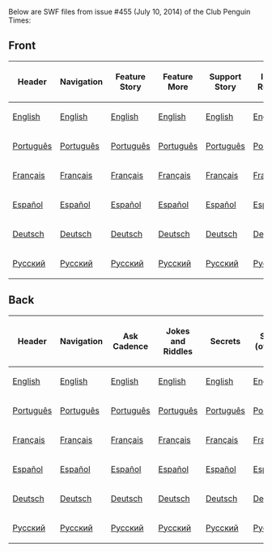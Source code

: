 Below are SWF files from issue #455 (July 10, 2014) of the Club Penguin Times:

==Front==
{|class="wikitable" border="1" style="margin: auto;"
!Header
!Navigation
!Feature Story
!Feature More
!Support Story
!Island Rumors
!News Flash
!Ask Cadence
!Dividers
|-
|[[Media:ENNews455HeaderFront.swf|English]]||[[Media:ENNews455NavigationFront.swf|English]]||[[Media:ENNews455FeatureStory.swf|English]]||[[Media:ENNews455FeatureMore.swf|English]]||[[Media:ENNews455SupportStory.swf|English]]||[[Media:ENNews455UpcomingEvents.swf|English]]||[[Media:ENNews455NewsFlash.swf|English]]||[[Media:ENNews455AskAuntArctic.swf|English]]||[[Media:ENNews455Dividers.swf|English]]
|-
|[[Media:PTNews455HeaderFront.swf|Português]]||[[Media:PTNews455NavigationFront.swf|Português]]||[[Media:PTNews455FeatureStory.swf|Português]]||[[Media:PTNews455FeatureMore.swf|Português]]||[[Media:PTNews455SupportStory.swf|Português]]||[[Media:PTNews455UpcomingEvents.swf|Português]]||[[Media:PTNews455NewsFlash.swf|Português]]||[[Media:PTNews455AskAuntArctic.swf|Português]]||[[Media:PTNews455Dividers.swf|Português]]
|-
|[[Media:FRNews455HeaderFront.swf|Français]]||[[Media:FRNews455NavigationFront.swf|Français]]||[[Media:FRNews455FeatureStory.swf|Français]]||[[Media:FRNews455FeatureMore.swf|Français]]||[[Media:FRNews455SupportStory.swf|Français]]||[[Media:FRNews455UpcomingEvents.swf|Français]]||[[Media:FRNews455NewsFlash.swf|Français]]||[[Media:FRNews455AskAuntArctic.swf|Français]]||[[Media:FRNews455Dividers.swf|Français]]
|-
|[[Media:ESNews455HeaderFront.swf|Español]]||[[Media:ESNews455NavigationFront.swf|Español]]||[[Media:ESNews455FeatureStory.swf|Español]]||[[Media:ESNews455FeatureMore.swf|Español]]||[[Media:ESNews455SupportStory.swf|Español]]||[[Media:ESNews455UpcomingEvents.swf|Español]]||[[Media:ESNews455NewsFlash.swf|Español]]||[[Media:ESNews455AskAuntArctic.swf|Español]]||[[Media:ESNews455Dividers.swf|Español]]
|-
|[[Media:DENews455HeaderFront.swf|Deutsch]]||[[Media:DENews455NavigationFront.swf|Deutsch]]||[[Media:DENews455FeatureStory.swf|Deutsch]]||[[Media:DENews455FeatureMore.swf|Deutsch]]||[[Media:DENews455SupportStory.swf|Deutsch]]||[[Media:DENews455UpcomingEvents.swf|Deutsch]]||[[Media:DENews455NewsFlash.swf|Deutsch]]||[[Media:DENews455AskAuntArctic.swf|Deutsch]]||[[Media:DENews455Dividers.swf|Deutsch]]
|-
|[[Media:RUNews455HeaderFront.swf|Русский]]||[[Media:RUNews455NavigationFront.swf|Русский]]||[[Media:RUNews455FeatureStory.swf|Русский]]||[[Media:RUNews455FeatureMore.swf|Русский]]||[[Media:RUNews455SupportStory.swf|Русский]]||[[Media:RUNews455UpcomingEvents.swf|Русский]]||[[Media:RUNews455NewsFlash.swf|Русский]]||[[Media:RUNews455AskAuntArctic.swf|Русский]]||[[Media:RUNews455Dividers.swf|Русский]]
|}

==Back==
{|class="wikitable" border="1" style="margin: auto;"
!Header
!Navigation
!Ask Cadence
!Jokes and Riddles
!Secrets
!Secret (overlay)
!Dividers
!Submit Your Content
|-
|[[Media:ENNews455HeaderBack.swf|English]]||[[Media:ENNews455NavigationBack.swf|English]]||[[Media:ENNews455AskAuntArcticBack.swf|English]]||[[Media:ENNews455JokesandRiddles.swf|English]]||[[Media:ENNews455Secrets.swf|English]]||[[Media:ENNews455SecretOverlay.swf|English]]||[[Media:ENNews455DividersBack.swf|English]]||[[Media:ENNews455SubmitYourContent.swf|English]]
|-
|[[Media:PTNews455HeaderBack.swf|Português]]||[[Media:PTNews455NavigationBack.swf|Português]]||[[Media:PTNews455AskAuntArcticBack.swf|Português]]||[[Media:PTNews455JokesandRiddles.swf|Português]]||[[Media:PTNews455Secrets.swf|Português]]||[[Media:PTNews455SecretOverlay.swf|Português]]||[[Media:PTNews455DividersBack.swf|Português]]||[[Media:PTNews455SubmitYourContent.swf|Português]]
|-
|[[Media:FRNews455HeaderBack.swf|Français]]||[[Media:FRNews455NavigationBack.swf|Français]]||[[Media:FRNews455AskAuntArcticBack.swf|Français]]||[[Media:FRNews455JokesandRiddles.swf|Français]]||[[Media:FRNews455Secrets.swf|Français]]||[[Media:FRNews455SecretOverlay.swf|Français]]||[[Media:FRNews455DividersBack.swf|Français]]||[[Media:FRNews455SubmitYourContent.swf|Français]]
|-
|[[Media:ESNews455HeaderBack.swf|Español]]||[[Media:ESNews455NavigationBack.swf|Español]]||[[Media:ESNews455AskAuntArcticBack.swf|Español]]||[[Media:ESNews455JokesandRiddles.swf|Español]]||[[Media:ESNews455Secrets.swf|Español]]||[[Media:ESNews455SecretOverlay.swf|Español]]||[[Media:ESNews455DividersBack.swf|Español]]||[[Media:ESNews455SubmitYourContent.swf|Español]]
|-
|[[Media:DENews455HeaderBack.swf|Deutsch]]||[[Media:DENews455NavigationBack.swf|Deutsch]]||[[Media:DENews455AskAuntArcticBack.swf|Deutsch]]||[[Media:DENews455JokesandRiddles.swf|Deutsch]]||[[Media:DENews455Secrets.swf|Deutsch]]||[[Media:DENews455SecretOverlay.swf|Deutsch]]||[[Media:DENews455DividersBack.swf|Deutsch]]||[[Media:DENews455SubmitYourContent.swf|Deutsch]]
|-
|[[Media:RUNews455HeaderBack.swf|Русский]]||[[Media:RUNews455NavigationBack.swf|Русский]]||[[Media:RUNews455AskAuntArcticBack.swf|Русский]]||[[Media:RUNews455JokesandRiddles.swf|Русский]]||[[Media:RUNews455Secrets.swf|Русский]]||[[Media:RUNews455SecretOverlay.swf|Русский]]||[[Media:RUNews455DividersBack.swf|Русский]]||[[Media:RUNews455SubmitYourContent.swf|Русский]]
|}
